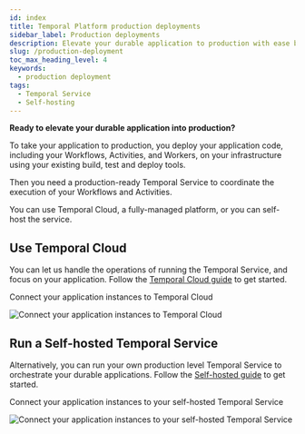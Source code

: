 ```yaml
---
id: index
title: Temporal Platform production deployments
sidebar_label: Production deployments
description: Elevate your durable application to production with ease by deploying your code on your infrastructure, using Temporal Cloud for a fully-managed service or self-hosting it.
slug: /production-deployment
toc_max_heading_level: 4
keywords:
  - production deployment
tags:
  - Temporal Service
  - Self-hosting
---
```


**Ready to elevate your durable application into production?**

To take your application to production, you deploy your application code, including your Workflows, Activities, and Workers, on your infrastructure using your existing build, test and deploy tools.

Then you need a production-ready Temporal Service to coordinate the execution of your Workflows and Activities.

You can use Temporal Cloud, a fully-managed platform, or you can self-host the service.

## Use Temporal Cloud

You can let us handle the operations of running the Temporal Service, and focus on your application.
Follow the [Temporal Cloud guide](/cloud) to get started.

<div className="tdiw">
  <div className="tditw">
    <p className="tdit">Connect your application instances to Temporal Cloud</p>
  </div>
  <div className="tdiiw" height="742">
    <img
      className="img_ev3q"
      src="/diagrams/basic-platform-topology-cloud.svg"
      alt="Connect your application instances to Temporal Cloud"
    />
  </div>
</div>

## Run a Self-hosted Temporal Service

Alternatively, you can run your own production level Temporal Service to orchestrate your durable applications.
Follow the [Self-hosted guide](/self-hosted-guide) to get started.

<div className="tdiw">
  <div className="tditw">
    <p className="tdit">
      Connect your application instances to your self-hosted Temporal Service
    </p>
  </div>
  <div className="tdiiw" height="879">
    <img
      className="img_ev3q"
      src="/diagrams/basic-platform-topology-self-hosted.svg"
      alt="Connect your application instances to your self-hosted Temporal Service"
    />
  </div>
</div>
